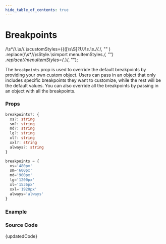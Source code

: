 ```yaml
---
hide_table_of_contents: true
---
```



# Breakpoints

  /\s*\/\/.*\s*\/\/.*\s*customStyles=\{\{([\s\S]*?)\}\}\s*.*\s*.*\/\/.*/,
  ""
)
  .replace(/\s*\/\/\sStyle.*\s*import menuItemStyles.*/, "")
  .replace(/menuItemStyles={.*}/, "");

The `breakpoints` prop is used to override the default breakpoints by providing your own custom object. Users can pass in an object that only includes specific breakpoints they want to customize, while the rest will be the default values. You can also override all the breakpoints by passing in an object with all the breakpoints.

### Props

```ts noCopy
breakpoints?: {
  xs?: string
  sm?: string
  md?: string
  lg?: string
  xl?: string
  xxl?: string
  always?: string
}
```

```ts noCopy title='Default Value'
breakpoints = {
  xs='480px'
  sm='600px'
  md='900px'
  lg='1200px'
  xl='1536px'
  xxl='1920px'
  always='always'
}
```

### Example

<BrowserWindow url="/vertical-menu/vertical-nav/breakpoints">
  <Provider>
    <Breakpoints />
  </Provider>
</BrowserWindow>

### Source Code

<TsToJsCodeSnippet>{updatedCode}</TsToJsCodeSnippet>
